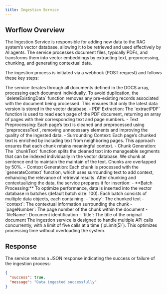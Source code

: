 ```yaml
---
title: Ingestion Service
---
```


## Worflow Overview

The Ingestion Service is responsible for adding new data to the RAG system’s vector database, allowing it to be retrieved and used effectively by AI agents. The service processes document files, typically PDFs, and transforms them into vector embeddings by extracting text, preprocessing, chunking, and generating contextual data.

The ingestion process is initiated via a webhook (POST request) and follows these key steps:

<Steps>
  <Step title="Document Selection">
    The service iterates through all documents defined in the DOCS array,
    processing each document individually.
  </Step>
  <Step title="Clean Existing Data">
    To avoid duplication, the `deleteExistingData` function removes any
    pre-existing records associated with the document being processed. This
    ensures that only the latest data version is stored in the vector database.
  </Step>
  <Step title="Extract Text">
    - PDF Extraction: The `extractPDF` function is used to read each page of the
    PDF document, returning an array of pages with their corresponding text and
    page numbers. 
    - Text Preprocessing: Each page’s text is cleaned and
    preprocessed using `preprocessText`, removing unnecessary elements and
    improving the quality of the ingested data. 
  </Step>
  <Step title="Contextual Chunking">
    - Surrounding Context: Each page’s chunked text is enriched by including
    text from neighboring pages. This approach ensures that each chunk retains
    meaningful context.
    - Chunk Generation: The `chunkText` function splits the cleaned text into
    manageable segments that can be indexed individually in the vector database. We chunk at sentence end to maintain the maintain of the text. Chunks are overlapped by 50%.
    - Context Generation: Each chunk is processed with the `generateContext`
    function, which uses surrounding text to add context, enhancing the relevance of retrieval results.
  </Step>
  <Step title="Data Ingestion">
    After chunking and contextualizing the data, the service prepares it for
    insertion:
    - **Batch Processing:** To optimize performance, data is inserted into the
    vector database in batches (default batch size: 100). Each batch consists of
    multiple data objects, each containing:
      - `body`: The chunked text
      - `context`: The contextual information surrounding the chunk
      - `pageNumber`: The page number of the chunk within the document
      - `fileName`: Document identification 
      - `title`: The title of the original document
  </Step>
  <Step title="Concurrent Processing">
  The ingestion service is designed to handle multiple API calls concurrently, with a limit of five calls at a time (`pLimit(5)`). This optimizes processing time without overloading the system.
  </Step>
</Steps>

## Response
The service returns a JSON response indicating the success or failure of the ingestion process:

```json
{
  "success": true,
  "message": "Data ingested successfully"
}
```
